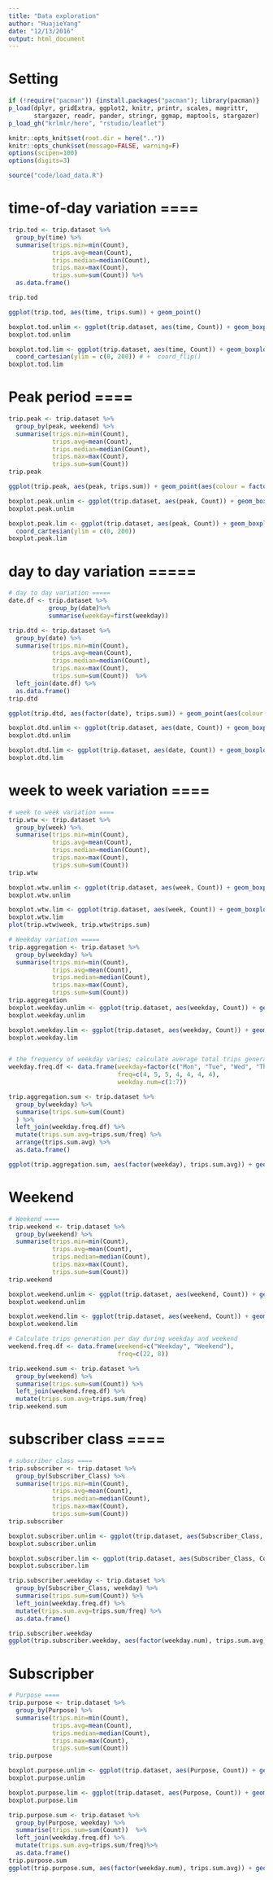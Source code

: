 ```yaml
---
title: "Data exploration"
author: "HuajieYang"
date: "12/13/2016"
output: html_document
---
```


# Setting 
```r
if (!require("pacman")) {install.packages("pacman"); library(pacman)}
p_load(dplyr, gridExtra, ggplot2, knitr, printr, scales, magrittr, 
       stargazer, readr, pander, stringr, ggmap, maptools, stargazer)
p_load_gh("krlmlr/here", "rstudio/leaflet")

knitr::opts_knit$set(root.dir = here(".."))
knitr::opts_chunk$set(message=FALSE, warning=F)
options(scipen=100)
options(digits=3)

```


```r
source("code/load_data.R")
```

# time-of-day variation ====
```r
trip.tod <- trip.dataset %>%
  group_by(time) %>%
  summarise(trips.min=min(Count),
            trips.avg=mean(Count),
            trips.median=median(Count),
            trips.max=max(Count),
            trips.sum=sum(Count)) %>%
  as.data.frame()

trip.tod

ggplot(trip.tod, aes(time, trips.sum)) + geom_point()

boxplot.tod.unlim <- ggplot(trip.dataset, aes(time, Count)) + geom_boxplot() # + coord_flip()
boxplot.tod.unlim

boxplot.tod.lim <- ggplot(trip.dataset, aes(time, Count)) + geom_boxplot()+ 
  coord_cartesian(ylim = c(0, 200)) # +  coord_flip()
boxplot.tod.lim
```

# Peak period ====
```r
trip.peak <- trip.dataset %>%
  group_by(peak, weekend) %>%
  summarise(trips.min=min(Count),
            trips.avg=mean(Count),
            trips.median=median(Count),
            trips.max=max(Count),
            trips.sum=sum(Count))
trip.peak

ggplot(trip.peak, aes(peak, trips.sum)) + geom_point(aes(colour = factor(weekend)))

boxplot.peak.unlim <- ggplot(trip.dataset, aes(peak, Count)) + geom_boxplot() 
boxplot.peak.unlim

boxplot.peak.lim <- ggplot(trip.dataset, aes(peak, Count)) + geom_boxplot(aes(fill = weekend))+ 
  coord_cartesian(ylim = c(0, 200)) 
boxplot.peak.lim
```

# day to day variation =====
```r
# day to day variation =====
date.df <- trip.dataset %>%
           group_by(date)%>%
           summarise(weekday=first(weekday))

trip.dtd <- trip.dataset %>%
  group_by(date) %>%
  summarise(trips.min=min(Count),
            trips.avg=mean(Count),
            trips.median=median(Count),
            trips.max=max(Count),
            trips.sum=sum(Count))  %>%
  left_join(date.df) %>%
  as.data.frame()
trip.dtd

ggplot(trip.dtd, aes(factor(date), trips.sum)) + geom_point(aes(colour = factor(weekday)))

boxplot.dtd.unlim <- ggplot(trip.dataset, aes(date, Count)) + geom_boxplot() 
boxplot.dtd.unlim

boxplot.dtd.lim <- ggplot(trip.dataset, aes(date, Count)) + geom_boxplot() + coord_cartesian(ylim = c(0, 100))
boxplot.dtd.lim
```


# week to week variation ====
```r
# week to week variation ====
trip.wtw <- trip.dataset %>%
  group_by(week) %>%
  summarise(trips.min=min(Count),
            trips.avg=mean(Count),
            trips.median=median(Count),
            trips.max=max(Count),
            trips.sum=sum(Count))
trip.wtw

boxplot.wtw.unlim <- ggplot(trip.dataset, aes(week, Count)) + geom_boxplot() 
boxplot.wtw.unlim

boxplot.wtw.lim <- ggplot(trip.dataset, aes(week, Count)) + geom_boxplot() + coord_cartesian(ylim = c(0, 100))
boxplot.wtw.lim
plot(trip.wtw$week, trip.wtw$trips.sum)
```

```r
# Weekday variation =====
trip.aggregation <- trip.dataset %>%
  group_by(weekday) %>%
  summarise(trips.min=min(Count),
            trips.avg=mean(Count),
            trips.median=median(Count),
            trips.max=max(Count),
            trips.sum=sum(Count))
trip.aggregation
boxplot.weekday.unlim <- ggplot(trip.dataset, aes(weekday, Count)) + geom_boxplot() 
boxplot.weekday.unlim

boxplot.weekday.lim <- ggplot(trip.dataset, aes(weekday, Count)) + geom_boxplot() + coord_cartesian(ylim = c(0, 100))
boxplot.weekday.lim


# the frequency of weekday varies; calculate average total trips generation 
weekday.freq.df <- data.frame(weekday=factor(c("Mon", "Tue", "Wed", "Thu", "Fri", "Sat", "Sun")), 
                              freq=c(4, 5, 5, 4, 4, 4, 4),
                              weekday.num=c(1:7))

trip.aggregation.sum <- trip.dataset %>%
  group_by(weekday) %>%
  summarise(trips.sum=sum(Count)
  ) %>%
  left_join(weekday.freq.df) %>%
  mutate(trips.sum.avg=trips.sum/freq) %>%
  arrange(trips.sum.avg) %>%
  as.data.frame()

ggplot(trip.aggregation.sum, aes(factor(weekday), trips.sum.avg)) + geom_point()
```

# Weekend 
```r
# Weekend ====
trip.weekend <- trip.dataset %>%
  group_by(weekend) %>%
  summarise(trips.min=min(Count),
            trips.avg=mean(Count),
            trips.median=median(Count),
            trips.max=max(Count),
            trips.sum=sum(Count))
trip.weekend

boxplot.weekend.unlim <- ggplot(trip.dataset, aes(weekend, Count)) + geom_boxplot() 
boxplot.weekend.unlim

boxplot.weekend.lim <- ggplot(trip.dataset, aes(weekend, Count)) + geom_boxplot() + coord_cartesian(ylim = c(0, 100))
boxplot.weekend.lim

# Calculate trips generation per day during weekday and weekend
weekend.freq.df <- data.frame(weekend=c("Weekday", "Weekend"), 
                              freq=c(22, 8))

trip.weekend.sum <- trip.dataset %>%
  group_by(weekend) %>%
  summarise(trips.sum=sum(Count)) %>%
  left_join(weekend.freq.df) %>%
  mutate(trips.sum.avg=trips.sum/freq)
trip.weekend.sum
```


# subscriber class ====
```r
# subscriber class ====
trip.subscriber <- trip.dataset %>% 
  group_by(Subscriber_Class) %>%
  summarise(trips.min=min(Count),
            trips.avg=mean(Count),
            trips.median=median(Count),
            trips.max=max(Count),
            trips.sum=sum(Count))
trip.subscriber    

boxplot.subscriber.unlim <- ggplot(trip.dataset, aes(Subscriber_Class, Count)) + geom_boxplot(aes(fill = weekday)) 
boxplot.subscriber.unlim

boxplot.subscriber.lim <- ggplot(trip.dataset, aes(Subscriber_Class, Count)) + geom_boxplot(aes(fill = weekday)) + coord_cartesian(ylim = c(0, 100))
boxplot.subscriber.lim

trip.subscriber.weekday <- trip.dataset %>% 
  group_by(Subscriber_Class, weekday) %>%
  summarise(trips.sum=sum(Count)) %>%
  left_join(weekday.freq.df) %>%
  mutate(trips.sum.avg=trips.sum/freq) %>%
  as.data.frame()

trip.subscriber.weekday
ggplot(trip.subscriber.weekday, aes(factor(weekday.num), trips.sum.avg)) + geom_point(aes(colour = factor(Subscriber_Class)))
```

# Subscripber 
```r
# Purpose ====
trip.purpose <- trip.dataset %>% 
  group_by(Purpose) %>%
  summarise(trips.min=min(Count),
            trips.avg=mean(Count),
            trips.median=median(Count),
            trips.max=max(Count),
            trips.sum=sum(Count))
trip.purpose

boxplot.purpose.unlim <- ggplot(trip.dataset, aes(Purpose, Count)) + geom_boxplot() 
boxplot.purpose.unlim

boxplot.purpose.lim <- ggplot(trip.dataset, aes(Purpose, Count)) + geom_boxplot() + coord_cartesian(ylim = c(0, 100))
boxplot.purpose.lim

trip.purpose.sum <- trip.dataset %>% 
  group_by(Purpose, weekday) %>%
  summarise(trips.sum=sum(Count))  %>%
  left_join(weekday.freq.df) %>%
  mutate(trips.sum.avg=trips.sum/freq)%>%
  as.data.frame()
trip.purpose.sum
ggplot(trip.purpose.sum, aes(factor(weekday.num), trips.sum.avg)) + geom_point(aes(colour = factor(Purpose)))

```

